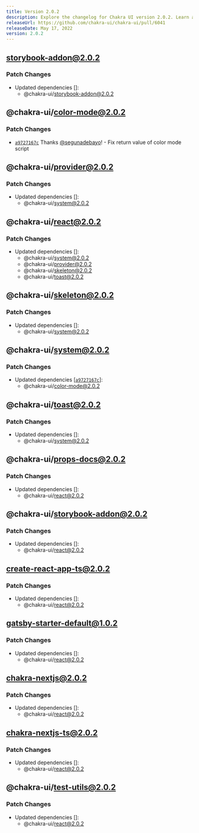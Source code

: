 ```yaml
---
title: Version 2.0.2
description: Explore the changelog for Chakra UI version 2.0.2. Learn about the latest features, bug fixes, and improvements.
releaseUrl: https://github.com/chakra-ui/chakra-ui/pull/6041
releaseDate: May 17, 2022
version: 2.0.2
---
```



## storybook-addon@2.0.2

### Patch Changes

-   Updated dependencies \[]:
    -   @chakra-ui/storybook-addon@2.0.2

## @chakra-ui/color-mode@2.0.2

### Patch Changes

-   [`a9727167c`](https://github.com/chakra-ui/chakra-ui/commit/a9727167c9529f5512717ccf162fdeefe37c5d8f)
    Thanks [@segunadebayo](https://github.com/segunadebayo)! - Fix return value of
    color mode script

## @chakra-ui/provider@2.0.2

### Patch Changes

-   Updated dependencies \[]:
    -   @chakra-ui/system@2.0.2

## @chakra-ui/react@2.0.2

### Patch Changes

-   Updated dependencies \[]:
    -   @chakra-ui/system@2.0.2
    -   @chakra-ui/provider@2.0.2
    -   @chakra-ui/skeleton@2.0.2
    -   @chakra-ui/toast@2.0.2

## @chakra-ui/skeleton@2.0.2

### Patch Changes

-   Updated dependencies \[]:
    -   @chakra-ui/system@2.0.2

## @chakra-ui/system@2.0.2

### Patch Changes

-   Updated dependencies
    \[[`a9727167c`](https://github.com/chakra-ui/chakra-ui/commit/a9727167c9529f5512717ccf162fdeefe37c5d8f)]:
    -   @chakra-ui/color-mode@2.0.2

## @chakra-ui/toast@2.0.2

### Patch Changes

-   Updated dependencies \[]:
    -   @chakra-ui/system@2.0.2

## @chakra-ui/props-docs@2.0.2

### Patch Changes

-   Updated dependencies \[]:
    -   @chakra-ui/react@2.0.2

## @chakra-ui/storybook-addon@2.0.2

### Patch Changes

-   Updated dependencies \[]:
    -   @chakra-ui/react@2.0.2

## create-react-app-ts@2.0.2

### Patch Changes

-   Updated dependencies \[]:
    -   @chakra-ui/react@2.0.2

## gatsby-starter-default@1.0.2

### Patch Changes

-   Updated dependencies \[]:
    -   @chakra-ui/react@2.0.2

## chakra-nextjs@2.0.2

### Patch Changes

-   Updated dependencies \[]:
    -   @chakra-ui/react@2.0.2

## chakra-nextjs-ts@2.0.2

### Patch Changes

-   Updated dependencies \[]:
    -   @chakra-ui/react@2.0.2

## @chakra-ui/test-utils@2.0.2

### Patch Changes

-   Updated dependencies \[]:
    -   @chakra-ui/react@2.0.2
